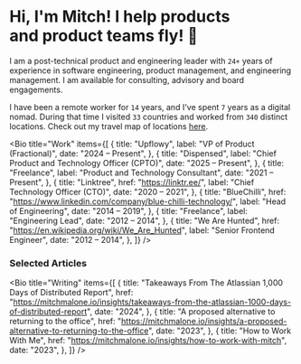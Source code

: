 # Hi, I'm Mitch! I help products<br /> and product teams fly! 🚀

I am a post-technical product and engineering leader with `24+` years of experience in software engineering, product management, and engineering management. I am available for consulting, advisory and board engagements.

I have been a remote worker for `14` years, and I've spent `7` years as a digital nomad.
During that time I visited `33` countries and worked from `340` distinct locations. Check out
my travel map of locations <a href="https://nomadmo.re/maps/the-full-travel-map/">here</a>.

<Bio
  title="Work"
  items={[
    {
      title: "Upflowy",
      label: "VP of Product (Fractional)",
      date: "2024 – Present",
    },
    {
      title: "Dispensed",
      label: "Chief Product and Technology Officer (CPTO)",
      date: "2025 – Present",
    },
    {
      title: "Freelance",
      label: "Product and Technology Consultant",
      date: "2021 – Present",
    },
    {
      title: "Linktree",
      href: "https://linktr.ee/",
      label: "Chief Technology Officer (CTO)",
      date: "2020 – 2021",
    },
    {
      title: "BlueChilli",
      href: "https://www.linkedin.com/company/blue-chilli-technology/",
      label: "Head of Engineering",
      date: "2014 – 2019",
    },
    {
      title: "Freelance",
      label: "Engineering Lead",
      date: "2012 – 2014",
    },
    {
      title: "We Are Hunted",
      href: "https://en.wikipedia.org/wiki/We_Are_Hunted",
      label: "Senior Frontend Engineer",
      date: "2012 – 2014",
    },
  ]}
/>

### Selected Articles

<Bio
  title="Writing"
  items={[
    {
      title: "Takeaways From The Atlassian 1,000 Days of Distributed Report",
      href: "https://mitchmalone.io/insights/takeaways-from-the-atlassian-1000-days-of-distributed-report",
      date: "2024",
    },
    {
      title: "A proposed alternative to returning to the office",
      href: "https://mitchmalone.io/insights/a-proposed-alternative-to-returning-to-the-office",
      date: "2023",
    },
    {
      title: "How to Work With Me",
      href: "https://mitchmalone.io/insights/how-to-work-with-mitch",
      date: "2023",
    },
  ]}
/>
